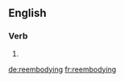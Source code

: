 ==English==

===Verb===
{{head|en|present participle}}

# {{present participle of|reembody|lang=en|nocat=1}}

[[de:reembodying]]
[[fr:reembodying]]